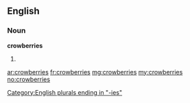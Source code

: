 ==English==

===Noun===
'''crowberries'''

# {{plural of|[[crowberry]]}}

[[Category:English plurals ending in "-ies"]]

[[ar:crowberries]]
[[fr:crowberries]]
[[mg:crowberries]]
[[my:crowberries]]
[[no:crowberries]]